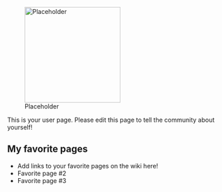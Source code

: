 [[File:Placeholder|thumb|220px]]

This is your user page. Please edit this page to tell the community about yourself!

==My favorite pages==

* Add links to your favorite pages on the wiki here!
* Favorite page #2
* Favorite page #3

{{EventComp
| I-58/Kai
| 99
| Submarine 53cm Bow Torpedo Mount (8 tubes)
| Submarine 53cm Bow Torpedo Mount (8 tubes)
|-
| I-8/Kai
| 99
| 61cm Quadruple (Oxygen) Torpedo Mount
| 61cm Quadruple (Oxygen) Torpedo Mount
|-
| I-168/Kai
| 56
| 61cm Quadruple (Oxygen) Torpedo Mount
| 61cm Quadruple (Oxygen) Torpedo Mount
|-
| I-19/Kai
| 51
| 61cm Quadruple (Oxygen) Torpedo Mount
| 61cm Quadruple (Oxygen) Torpedo Mount
|-
| RO-500/
| 69
| 61cm Quadruple (Oxygen) Torpedo Mount
| 61cm Quadruple (Oxygen) Torpedo Mount
|-
| I-401/
| 25
| Prototype FaT Type 95 Oxygen Torpedo Kai
|-
| hq = 92
}}